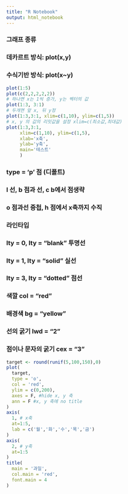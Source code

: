 ```yaml
---
title: "R Notebook"
output: html_notebook
---
```


### 그래프 종류
### 데카르트 방식: plot(x,y)
### 수식기반 방식: plot(x~y)
```r
plot(1:5)
plot(c(2,2,2,2,2)) 
# 하나면 x는 1씩 증가, y는 벡터의 값
plot(1:3, 3:1) 
# 두개면 앞 x, 뒤 y정
plot(1:3,3:1, xlim=c(1,10), ylim=c(1,5))
# x, y 의 값의 리밋값을 설정 xlim=c(최소값,최대값)
plot(1:3,3:1, 
     xlim=c(1,10), ylim=c(1,5),
     xlab='x축',
     ylab='y축',
     main='테스트'
     )
```
### type = 'p' 점 (디폴트)
### l 선, b 점과 선, c b에서 점생략
### o 점과선 중첩, h 점에서 x축까지 수직
### 라인타입
### lty = 0, lty = "blank" 투명선
### lty = 1, lty = "solid" 실선
### lty = 3, lty = "dotted" 점선
### 색깔 col = "red"
### 배경색 bg = "yellow"
### 선의 굵기 lwd = "2"
### 점이나 문자의 굵기 cex = "3"
```r
target <- round(runif(5,100,150),0)
plot(
  target,
  type = 'o',
  col = 'red',
  ylim = c(0,200),
  axes = F, #hide x, y 축
  ann = F #x, y 축에 no title
)
axis(
  1, # x축
  at=1:5,
  lab = c('월','화','수','목','금')
)
axis(
  2, # y축
  at=1:5
)
title(
  main = '과일',
  col.main = 'red',
  font.main = 4
)
```

